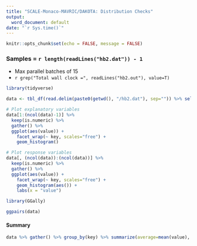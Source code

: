 ```yaml
---
title: "SCALE-Monaco-MAVRIC/DAKOTA: Distribution Checks"
output:
  word_document: default
date: "`r Sys.time()`"
---
```


```r
knitr::opts_chunk$set(echo = FALSE, message = FALSE)
```

### Samples = `r length(readLines("hb2.dat")) - 1`

- Max parallel batches of 15
- `r grep("Total wall clock =", readLines("hb2.out"), value=T)`

```r
library(tidyverse)

data <- tbl_df(read.delim(paste0(getwd(), "/hb2.dat"), sep="")) %>% select(-X.eval_id, -interface)

# Plot explanatory variables
data[1:(ncol(data)-1)] %>%
  keep(is.numeric) %>%
  gather() %>%
  ggplot(aes(value)) +
    facet_wrap(~ key, scales="free") +
    geom_histogram()

# Plot response variables
data[, (ncol(data)):(ncol(data))] %>% 
  keep(is.numeric) %>%
  gather() %>%
  ggplot(aes(value)) +
    facet_wrap(~ key, scales="free") + 
    geom_histogram(aes()) +
    labs(x = "value")

```

```r
library(GGally)

ggpairs(data)

```


#### Summary

```r
data %>% gather() %>% group_by(key) %>% summarize(average=mean(value), sd=sd(value), min=min(value), max=max(value)) %>% print(n=Inf)
```